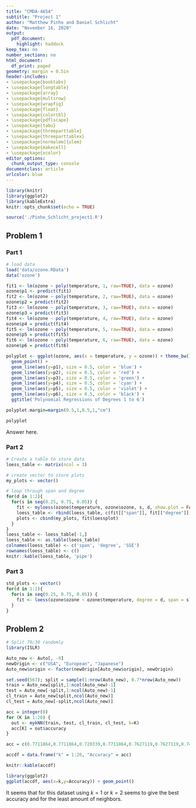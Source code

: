 ```yaml
---
title: "CMDA-4654"
subtitle: "Project 1"
author: "Matthew Pinho and Daniel Schlicht"
date: "November 16, 2020"
output:
  pdf_document:
    highlight: haddock
keep_tex: no
number_sections: no
html_document:
  df_print: paged
geometry: margin = 0.5in
header-includes:
- \usepackage{booktabs}
- \usepackage{longtable}
- \usepackage{array}
- \usepackage{multirow}
- \usepackage{wrapfig}
- \usepackage{float}
- \usepackage{colortbl}
- \usepackage{pdflscape}
- \usepackage{tabu}
- \usepackage{threeparttable}
- \usepackage{threeparttablex}
- \usepackage[normalem]{ulem}
- \usepackage{makecell}
- \usepackage{xcolor}
editor_options:
  chunk_output_type: console
documentclass: article
urlcolor: blue
---
```


```r
library(knitr)
library(ggplot2)
library(kableExtra)
knitr::opts_chunk$set(echo = TRUE)

source('./Pinho_Schlicht_project1.R')
```

\clearpage

## Problem 1
### Part 1
```r
# load data
load('data/ozone.RData')
data('ozone')

fit1 <- lm(ozone ~ poly(temperature, 1, raw=TRUE), data = ozone)
ozone$p1 <- predict(fit1)
fit2 <- lm(ozone ~ poly(temperature, 2, raw=TRUE), data = ozone)
ozone$p2 = predict(fit2)
fit3 <- lm(ozone ~ poly(temperature, 3, raw=TRUE), data = ozone)
ozone$p3 = predict(fit3)
fit4 <- lm(ozone ~ poly(temperature, 4, raw=TRUE), data = ozone)
ozone$p4 = predict(fit4)
fit5 <- lm(ozone ~ poly(temperature, 5, raw=TRUE), data = ozone)
ozone$p5 = predict(fit5)
fit6 <- lm(ozone ~ poly(temperature, 6, raw=TRUE), data = ozone)
ozone$p6 = predict(fit6)

polyplot <- ggplot(ozone, aes(x = temperature, y = ozone)) + theme_bw() +
  geom_point() + 
  geom_line(aes(y=p1), size = 0.5, color = 'blue') +
  geom_line(aes(y=p2), size = 0.5, color = 'red') +
  geom_line(aes(y=p3), size = 0.5, color = 'green') +
  geom_line(aes(y=p4), size = 0.5, color = 'cyan') +
  geom_line(aes(y=p5), size = 0.5, color = 'violet') +
  geom_line(aes(y=p6), size = 0.5, color = 'black') +
  ggtitle('Polynomial Regressions of Degrees 1 to 6')

polyplot.margin=margin(0.5,1,0.5,1,"cm")

polyplot
```

Answer here.

### Part 2
```r
# Create a table to store data
loess_table <- matrix(ncol = 3)

# create vector to store plots
my_plots <- vector()

# loop through span and degree
for(d in 1:2){
  for(s in seq(0.25, 0.75, 0.05)) {
    fit <- myloess(ozone$temperature, ozone$ozone, s, d, show.plot = FALSE)
    loess_table <- rbind(loess_table, c(fit[["span"]], fit[["degree"]], fit[["SSE"]]))
    plots <- cbind(my_plots, fit$loessplot)
  }
}
loess_table <- loess_table[-1,]
loess_table <- as.table(loess_table)
colnames(loess_table) <- c('span', 'degree', 'SSE')
rownames(loess_table) <- c()
knitr::kable(loess_table, 'pipe')
```

### Part 3
```r
std_plots <- vector()
for(d in 1:2){
  for(s in seq(0.25, 0.75, 0.05)) {
    fit <- loess(ozone$ozone ~ ozone$temperature, degree = d, span = s)
  }
}
```

## Problem 2
```r
# Split 70/30 randomly
library(ISLR)

Auto_new <- Auto[, -9]
newOrigin <- c("USA", "European", "Japanese")
Auto_new$origin <- factor(newOrigin[Auto_new$origin], newOrigin)

set.seed(567); split = sample(1:nrow(Auto_new), 0.7*nrow(Auto_new))
train = Auto_new[split,1:ncol(Auto_new)-1]
test = Auto_new[-split,1:ncol(Auto_new)-1]
cl_train = Auto_new[split,ncol(Auto_new)]
cl_test = Auto_new[-split,ncol(Auto_new)]

acc = integer(0)
for (K in 1:20) {
  out <- mykNN(train, test, cl_train, cl_test, k=K)
  acc[K] = out$accuracy
}
```
```r
acc = c(0.7711864,0.7711864,0.720339,0.7711864,0.7627119,0.7627119,0.7457627,0.7542373,0.7372881,0.7457627,0.7372881, 0.7372881,0.7457627,0.7627119,0.7542373,0.7457627,0.7372881,0.7542373,0.7372881,0.7203390)
```
```r
accdf = data.frame("k" = 1:20, "Accuracy" = acc)

knitr::kable(accdf)

library(ggplot2)
ggplot(accdf, aes(x=k,y=Accuracy)) + geom_point()
```

It seems that for this dataset using $k=1$ or $k=2$ seems to give the best accuracy and for the least amount of neighbors.

